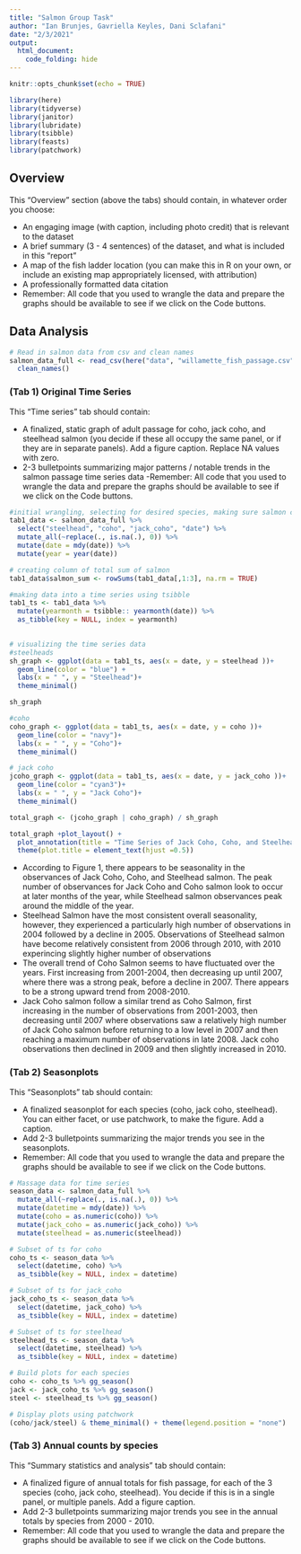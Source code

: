 ```yaml
---
title: "Salmon Group Task"
author: "Ian Brunjes, Gavriella	Keyles, Dani Sclafani"
date: "2/3/2021"
output:
  html_document:
    code_folding: hide
---
```


```r
knitr::opts_chunk$set(echo = TRUE)

library(here)
library(tidyverse)
library(janitor)
library(lubridate)
library(tsibble)
library(feasts)
library(patchwork)
```

## Overview

This “Overview” section (above the tabs) should contain, in whatever order you choose: 

- An engaging image (with caption, including photo credit) that is relevant to the dataset
- A brief summary (3 - 4 sentences) of the dataset, and what is included in this “report”
- A map of the fish ladder location (you can make this in R on your own, or include an existing map appropriately licensed, with attribution)
- A professionally formatted data citation
- Remember: All code that you used to wrangle the data and prepare the graphs should be available to see if we click on the Code buttons. 


## Data Analysis {.tabset}

```r
# Read in salmon data from csv and clean names
salmon_data_full <- read_csv(here("data", "willamette_fish_passage.csv"))%>%
  clean_names()
```


### (Tab 1) Original Time Series 

This “Time series” tab should contain: 

- A finalized, static graph of adult passage for coho, jack coho, and steelhead salmon (you decide if these all occupy the same panel, or if they are in separate panels). Add a figure caption. Replace NA values with zero. 
- 2-3 bulletpoints summarizing major patterns / notable trends in the salmon passage time series data
-Remember: All code that you used to wrangle the data and prepare the graphs should be available to see if we click on the Code buttons. 

```r
#initial wrangling, selecting for desired species, making sure salmon columns are numeric and NAs are replaced with 0. Also converting date column from a character class to a date character using lubridate package
tab1_data <- salmon_data_full %>% 
  select("steelhead", "coho", "jack_coho", "date") %>% 
  mutate_all(~replace(., is.na(.), 0)) %>% 
  mutate(date = mdy(date)) %>% 
  mutate(year = year(date))

# creating column of total sum of salmon
tab1_data$salmon_sum <- rowSums(tab1_data[,1:3], na.rm = TRUE)

#making data into a time series using tsibble
tab1_ts <- tab1_data %>% 
  mutate(yearmonth = tsibble:: yearmonth(date)) %>% 
  as_tibble(key = NULL, index = yearmonth)
  
```


```r
# visualizing the time series data
#steelheads
sh_graph <- ggplot(data = tab1_ts, aes(x = date, y = steelhead ))+
  geom_line(color = "blue") +
  labs(x = " ", y = "Steelhead")+
  theme_minimal()

sh_graph

#coho
coho_graph <- ggplot(data = tab1_ts, aes(x = date, y = coho ))+
  geom_line(color = "navy")+
  labs(x = " ", y = "Coho")+
  theme_minimal()

# jack coho
jcoho_graph <- ggplot(data = tab1_ts, aes(x = date, y = jack_coho ))+
  geom_line(color = "cyan3")+
  labs(x = " ", y = "Jack Coho")+
  theme_minimal()

total_graph <- (jcoho_graph | coho_graph) / sh_graph

```

```r

total_graph +plot_layout() + 
  plot_annotation(title = "Time Series of Jack Coho, Coho, and Steelhead Salmon") +
  theme(plot.title = element_text(hjust =0.5))
```
 - According to Figure 1, there appears to be seasonality in the observances of Jack Coho, Coho, and Steelhead salmon. The peak number of observances for Jack Coho and Coho salmon look to occur at later months of the year, while Steelhead salmon observances peak around the middle of the year.
 - Steelhead Salmon have the most consistent overall seasonality, however, they experienced a particularly high number of observations in 2004 followed by a decline in 2005. Observations of Steelhead salmon have  become relatively consistent from 2006 through 2010, with 2010 experincing slightly higher number of observations
 - The overall trend of Coho Salmon seems to have fluctuated over the years. First increasing from 2001-2004, then decreasing up until 2007, where there was a strong peak, before a decline in 2007. There appears to be a strong upward trend from 2008-2010.
 - Jack Coho salmon follow a similar trend as Coho Salmon, first increasing in the number of observations from 2001-2003, then decreasing  until 2007 where observations saw a relatively high number of Jack Coho salmon before returning to a low level in 2007 and then reaching a maximum number of observations in late 2008. Jack coho observations then declined in 2009 and then slightly increased in 2010.
 
### (Tab 2) Seasonplots {.tabset}

This “Seasonplots” tab should contain: 

- A finalized seasonplot for each species (coho, jack coho, steelhead). You can either facet, or use patchwork, to make the figure. Add a caption.
- Add 2-3 bulletpoints summarizing the major trends you see in the seasonplots.
- Remember: All code that you used to wrangle the data and prepare the graphs should be available to see if we click on the Code buttons. 

```r
# Massage data for time series
season_data <- salmon_data_full %>%
  mutate_all(~replace(., is.na(.), 0)) %>% 
  mutate(datetime = mdy(date)) %>%
  mutate(coho = as.numeric(coho)) %>% 
  mutate(jack_coho = as.numeric(jack_coho)) %>% 
  mutate(steelhead = as.numeric(steelhead))

# Subset of ts for coho
coho_ts <- season_data %>% 
  select(datetime, coho) %>% 
  as_tsibble(key = NULL, index = datetime)

# Subset of ts for jack_coho
jack_coho_ts <- season_data %>% 
  select(datetime, jack_coho) %>% 
  as_tsibble(key = NULL, index = datetime)

# Subset of ts for steelhead
steelhead_ts <- season_data %>% 
  select(datetime, steelhead) %>% 
  as_tsibble(key = NULL, index = datetime)

# Build plots for each species
coho <- coho_ts %>% gg_season()
jack <- jack_coho_ts %>% gg_season()
steel <- steelhead_ts %>% gg_season()

# Display plots using patchwork
(coho/jack/steel) & theme_minimal() + theme(legend.position = "none")
```


### (Tab 3) Annual counts by species {.tabset}

This “Summary statistics and analysis” tab should contain: 

- A finalized figure of annual totals for fish passage, for each of the 3 species (coho, jack coho, steelhead). You decide if this is in a single panel, or multiple panels. Add a figure caption. 
- Add 2-3 bulletpoints summarizing major trends you see in the annual totals by species from 2000 - 2010.
- Remember: All code that you used to wrangle the data and prepare the graphs should be available to see if we click on the Code buttons.
